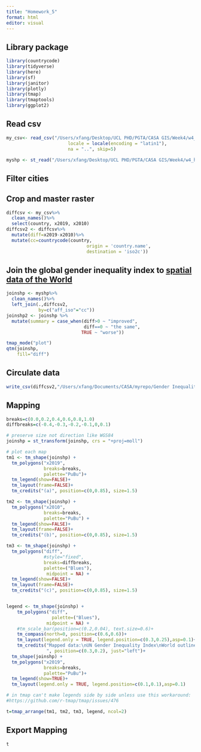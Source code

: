 ```yaml
---
title: "Homework_5"
format: html
editor: visual
---
```


## Library package

```r
library(countrycode)
library(tidyverse)
library(here)
library(sf)
library(janitor)
library(plotly)
library(tmap)
library(tmaptools)
library(ggplot2)
```

## Read csv

```r
my_csv<- read_csv("/Users/xfang/Desktop/UCL PHD/PGTA/CASA GIS/Week4/w4_hw_try-master/Gender Inequality Index (GII).csv",
                       locale = locale(encoding = "latin1"),
                       na = "..", skip=5)

myshp <- st_read("/Users/xfang/Desktop/UCL PHD/PGTA/CASA GIS/Week4/w4_hw_try-master/World_Countries_(Generalized)/World_Countries__Generalized_.shp")
```

## Filter cities

## Crop and master raster

```r
diffcsv <- my_csv%>%
  clean_names()%>%
  select(country, x2019, x2010)
diffcsv2 <- diffcsv%>%
  mutate(diff=x2019-x2010)%>%
  mutate(cc=countrycode(country, 
                              origin = 'country.name', 
                              destination = 'iso2c'))
```

## Join the global gender inequality index to [spatial data of the World](https://hub.arcgis.com/datasets/2b93b06dc0dc4e809d3c8db5cb96ba69_0/explore?location=-2.688200%2C0.000000%2C1.41)

```r
joinshp <- myshp%>%
  clean_names()%>%
  left_join(.,diffcsv2,
            by=c("aff_iso"="cc"))
joinshp2 <- joinshp %>%
  mutate(summary = case_when(diff>0 ~ "improved",
                             diff==0 ~ "the same",
                            TRUE ~ "worse"))
```

```r
tmap_mode("plot")
qtm(joinshp,
    fill="diff")
```

## Circulate data

```r
write_csv(diffcsv2,"/Users/xfang/Documents/CASA/myrepo/Gender Inequality Index_differences_2010_2019.csv")
```

## Mapping

```r
breaks=c(0.0,0.2,0.4,0.6,0.8,1.0)
diffbreaks=c(-0.4,-0.3,-0.2,-0.1,0,0.1)

# preserve size not direction like WGS84
joinshp = st_transform(joinshp, crs = "+proj=moll")

# plot each map
tm1 <- tm_shape(joinshp) + 
  tm_polygons("x2019", 
              breaks=breaks,
              palette="PuBu")+
  tm_legend(show=FALSE)+
  tm_layout(frame=FALSE)+
  tm_credits("(a)", position=c(0,0.85), size=1.5)

tm2 <- tm_shape(joinshp) + 
  tm_polygons("x2010",
              breaks=breaks,
              palette="PuBu") + 
  tm_legend(show=FALSE)+
  tm_layout(frame=FALSE)+
  tm_credits("(b)", position=c(0,0.85), size=1.5)

tm3 <- tm_shape(joinshp) + 
  tm_polygons("diff",
              #style="fixed",
              breaks=diffbreaks,
              palette=("Blues"),
               midpoint = NA) + 
  tm_legend(show=FALSE)+
  tm_layout(frame=FALSE)+
  tm_credits("(c)", position=c(0,0.85), size=1.5)


legend <- tm_shape(joinshp) +
    tm_polygons("diff",
                 palette=("Blues"),
               midpoint = NA) +
    #tm_scale_bar(position=c(0.2,0.04), text.size=0.6)+
    tm_compass(north=0, position=c(0.6,0.6))+
    tm_layout(legend.only = TRUE, legend.position=c(0.3,0.25),asp=0.1)+
    tm_credits("Mapped data:\nUN Gender Inequality Index\nWorld outline:\nArcGIS Hub 
               ", position=c(0.3,0.2), just="left")+
  tm_shape(joinshp) + 
  tm_polygons("x2019", 
              breaks=breaks,
              palette="PuBu")+
  tm_legend(show=TRUE)+
  tm_layout(legend.only = TRUE, legend.position=c(0.1,0.1),asp=0.1)

# in tmap can't make legends side by side unless use this workaround: 
#https://github.com/r-tmap/tmap/issues/476 

t=tmap_arrange(tm1, tm2, tm3, legend, ncol=2)
```

## Export Mapping

```r
t
```
